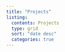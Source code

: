 ```yaml
---
title: "Projects"
listing:
  contents: Projects
  type: grid
  sort: "date desc"
  categories: true
---
```


